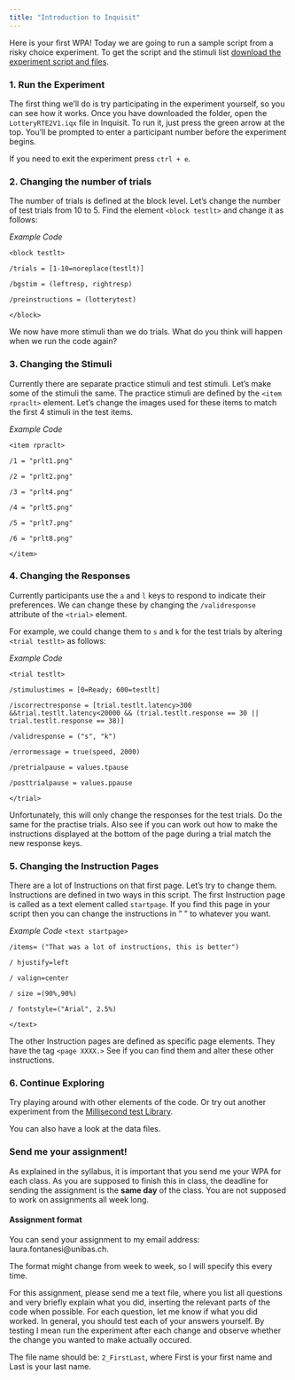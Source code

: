 ```yaml
---
title: "Introduction to Inquisit"
---
```


Here is your first WPA! Today we are going to run a sample script from a risky choice experiment. To get the script and the stimuli list [download the experiment script and files](https://www.dropbox.com/sh/gu03ff98qtgm9az/AACtL5LivbYPF0SXD6zXRgGja?dl=0).

### 1. Run the Experiment

The first thing we'll do is try participating in the experiment yourself, so you can see how it works. Once you have downloaded the folder, open the `LotteryRTE2V1.iqx` file in Inquisit. To run it, just press the green arrow at the top. You'll be prompted to enter a participant number before the experiment begins.

If you need to exit the experiment press `ctrl + e`.

### 2. Changing the number of trials

The number of trials is defined at the block level. Let's change the number of test trials from 10 to 5. Find the element `<block testlt>` and change it as follows:

*Example Code*

`<block testlt>`

`/trials = [1-10=noreplace(testlt)]`

`/bgstim = (leftresp, rightresp)`

`/preinstructions = (lotterytest)`

`</block>`

We now have more stimuli than we do trials. What do you think will happen when we run the code again?

### 3. Changing the Stimuli

Currently there are separate practice stimuli and test stimuli. Let's make some of the stimuli the same. The practice stimuli are defined by the `<item rpraclt>` element. Let's change the images used for these items to match the first 4 stimuli in the test items.

*Example Code*

`<item rpraclt>`

`/1 = "prlt1.png"`

`/2 = "prlt2.png"`

`/3 = "prlt4.png"`

`/4 = "prlt5.png"`

`/5 = "prlt7.png"`

`/6 = "prlt8.png"`

`</item>`

### 4. Changing the Responses

Currently participants use the `a` and `l` keys to respond to indicate their preferences. We can change these by changing the `/validresponse` attribute of the `<trial>` element.

For example, we could change them to `s` and `k` for the test trials by altering `<trial testlt>` as follows:

*Example Code*

`<trial testlt>`

 `/stimulustimes = [0=Ready; 600=testlt]`
 
 `/iscorrectresponse = [trial.testlt.latency>300 &&trial.testlt.latency<20000 && (trial.testlt.response == 30 || trial.testlt.response == 38)]`
 
 `/validresponse = ("s", "k")`
 
 `/errormessage = true(speed, 2000)`
 
 `/pretrialpause = values.tpause`
 
 `/posttrialpause = values.ppause`
 
 `</trial>`

Unfortunately, this will only change the responses for the test trials. Do the same for the practise trials. Also see if you can work out how to make the instructions displayed at the bottom of the page during a trial match the new response keys.

### 5. Changing the Instruction Pages

There are a lot of Instructions on that first page. Let's try to change them. Instructions are defined in two ways in this script. The first Instruction page is called as a text element called `startpage`. If you find this page in your script then you can change the instructions in " " to whatever you want.


*Example Code*
`<text startpage>`

`/items= ("That was a lot of instructions, this is better")`

`/ hjustify=left`

`/ valign=center`

`/ size =(90%,90%)`

`/ fontstyle=("Arial", 2.5%)`

`</text>`


The other Instruction pages are defined as specific page elements. They have the tag `<page XXXX.>` See if you can find them and alter these other instructions.

### 6. Continue Exploring

Try playing around with other elements of the code. Or try out another experiment from the [Millisecond test Library](http://www.millisecond.com/download/library/). 

You can also have a look at the data files.

### Send me your assignment!

As explained in the syllabus, it is important that you send me your WPA for each class. As you are supposed to finish this in class, the deadline for sending the assignment is the **same day** of the class. You are not supposed to work on assignments all week long. 

#### Assignment format

You can send your assignment to my email address: laura.fontanesi@unibas.ch. 

The format might change from week to week, so I will specify this every time.

For this assignment, please send me a text file, where you list all questions and very briefly explain what you did, inserting the relevant parts of the code when possible. For each question, let me know if what you did worked. In general, you should test each of your answers yourself. By testing I mean run the experiment after each change and observe whether the change you wanted to make actually occured.

The file name should be: `2_FirstLast`, where First is your first name and Last is your last name.